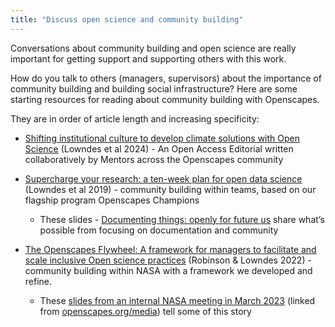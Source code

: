 ```yaml
---
title: "Discuss open science and community building"
---
```


Conversations about community building and open science are really important for getting support and supporting others with this work.

```{=html}
<!---

Open Science

Curated resources from:

https://nna-co.org/strategic-objectives/open-science


https://onlinelibrary.wiley.com/doi/10.1002/ajs4.141

https://indigenous-data-envs-2022.netlify.app/index.html

https://knowledgeequitylab.ca/podcast/ --- https://knowledgeequitylab.ca/podcast/s2ep4/

--->
```
How do you talk to others (managers, supervisors) about the importance of community building and building social infrastructure? Here are some starting resources for reading about community building with Openscapes.

They are in order of article length and increasing specificity:

-   [Shifting institutional culture to develop climate solutions with Open Science](https://onlinelibrary.wiley.com/doi/10.1002/ece3.11341) (Lowndes et al 2024) - An Open Access Editorial written collaboratively by Mentors across the Openscapes community

-   [Supercharge your research: a ten-week plan for open data science](https://openscapes.github.io/supercharge-research/) (Lowndes et al 2019) - community building within teams, based on our flagship program Openscapes Champions

    -   These slides - [Documenting things: openly for future us](https://openscapes.github.io/documenting-things) share what's possible from focusing on documentation and community

-   [The Openscapes Flywheel: A framework for managers to facilitate and scale inclusive Open science practices](https://eartharxiv.org/repository/view/4560/) (Robinson & Lowndes 2022) - community building within NASA with a framework we developed and refine. 

    -   These [slides from an internal NASA meeting in March 2023](https://docs.google.com/presentation/d/14iEGfbipt5HBlVyyf3kvjyxas4lBoRlbT8u8iFr2VNw/edit#slide=id.g1b5922f14f8_0_83) (linked from [openscapes.org/media](http://openscapes.org/media)) tell some of this story
